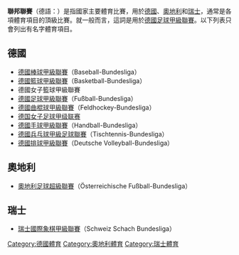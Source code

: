 '''聯邦聯賽'''（德語：{{lang|de|Bundesliga}}）是指國家主要體育比賽，用於[[德國|德國]]、[[奧地利|奧地利]]和[[瑞士|瑞士]]，通常是各項體育項目的頂級比賽。就一般而言，{{lang|de|Bundesliga}}這詞是用於[[德國足球甲級聯賽|德國足球甲級聯賽]]。以下列表只會列出有{{lang|de|Bundesliga}}名字體育項目。

== 德國 ==
*[[德國棒球甲級聯賽|德國棒球甲級聯賽]]（Baseball-Bundesliga）
*[[德國籃球甲級聯賽|德國籃球甲級聯賽]]（Basketball-Bundesliga）
*德國女子籃球甲級聯賽
*[[德國足球甲級聯賽|德國足球甲級聯賽]]（Fußball-Bundesliga）
*[[德國曲棍球甲級聯賽|德國曲棍球甲級聯賽]]（Feldhockey-Bundesliga）
*[[德国女子足球甲级联赛|德国女子足球甲级联赛]]
*[[德國手球甲級聯賽|德國手球甲級聯賽]]（Handball-Bundesliga）
*[[德國兵乓球甲級足球聯賽|德國兵乓球甲級足球聯賽]]（Tischtennis-Bundesliga）
*[[德國排球甲級聯賽|德國排球甲級聯賽]]（Deutsche Volleyball-Bundesliga）

== 奧地利 ==
*[[奧地利足球超級聯賽|奧地利足球超級聯賽]]（Österreichische Fußball-Bundesliga）

== 瑞士 ==
*[[瑞士國際象棋甲級聯賽|瑞士國際象棋甲級聯賽]]（Schweiz Schach Bundesliga）
{{Disambig|cat=组织机构消歧义}}

[[Category:德國體育|Category:德國體育]]
[[Category:奧地利體育|Category:奧地利體育]]
[[Category:瑞士體育|Category:瑞士體育]]